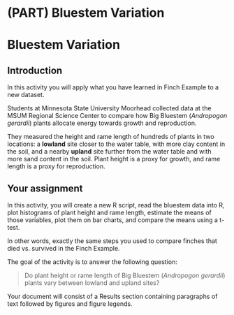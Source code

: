 # (PART) Bluestem Variation {-}

# Bluestem Variation

## Introduction

In this activity you will apply what you have learned in Finch Example to a new dataset.

Students at Minnesota State University Moorhead collected data at the MSUM Regional Science Center to compare how Big Bluestem (*Andropogon gerardii*) plants allocate energy towards growth and reproduction. 

They measured the height and rame length of hundreds of plants in two locations: a **lowland** site closer to the water table, with more clay content in the soil, and a nearby **upland** site further from the water table and with more sand content in the soil. Plant height is a proxy for growth, and rame length is a proxy for reproduction.

## Your assignment

In this activity, you will create a new R script, read the bluestem data into R, plot histograms of plant height and rame length, estimate the means of those variables, plot them on bar charts, and compare the means using a t-test.

In other words, exactly the same steps you used to compare finches that died vs. survived in the Finch Example.

The goal of the activity is to answer the following question:

<blockquote class="text-success">Do plant height or rame length of Big Bluestem (<i>Andropogon gerardii</i>) plants vary between lowland and upland sites?</blockquote>

Your document will consist of a Results section containing paragraphs of text followed by figures and figure legends. 

